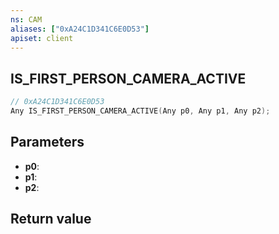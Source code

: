 ```yaml
---
ns: CAM
aliases: ["0xA24C1D341C6E0D53"]
apiset: client
---
```

## IS_FIRST_PERSON_CAMERA_ACTIVE

```c
// 0xA24C1D341C6E0D53
Any IS_FIRST_PERSON_CAMERA_ACTIVE(Any p0, Any p1, Any p2);
```


## Parameters
* **p0**:
* **p1**:
* **p2**:

## Return value